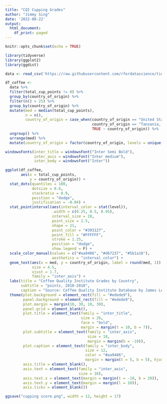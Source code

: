 ```yaml
---
title: "CQI Cupping Grades"
author: "Jimmy Sing"
date: '2022-08-22'
output:
  html_document:
    df_print: paged
---
```


```r
knitr::opts_chunk$set(echo = TRUE)
```

```r
library(tidyverse)
library(ggplot2)
library(ggdist)
```

```r
data <- read_csv('https://raw.githubusercontent.com/rfordatascience/tidytuesday/master/data/2020/2020-07-07/coffee_ratings.csv')
```

```r
df_coffee <- 
  data %>% 
  filter(total_cup_points != 0) %>% 
  group_by(country_of_origin) %>% 
  filter(n() > 25) %>% 
  group_by(country_of_origin) %>% 
  mutate(med = median(total_cup_points),
         n = n(),
         country_of_origin = case_when(country_of_origin == "United States (Hawaii)" ~ "United States",
                                       country_of_origin == "Tanzania, United Republic Of" ~ "Tanzania",
                                       TRUE ~ country_of_origin)) %>% 
  ungroup() %>% 
  arrange(med) %>% 
  mutate(country_of_origin = factor(country_of_origin, levels = unique(country_of_origin)))
```

```r
windowsFonts(inter_title = windowsFont("Inter Semi Bold"), 
             inter_axis = windowsFont("Inter medium"),
             inter_body = windowsFont("Inter"))

ggplot(df_coffee, 
       aes(x = total_cup_points,
           y = country_of_origin)) +
  stat_dots(quantiles = 100,
            dotsize = 0.6,
            stackratio = 0.9,
            position = "dodge",
            justification = -0.04) +
  stat_pointinterval(aes(interval_color = stat(level)),
                     .width = c(0.25, 0.5, 0.95),
                     interval_size = 10,
                     point_size = 2.5,
                     shape = 21,
                     point_color = "#39312f",
                     point_fill = "#FFFFFF",
                     stroke = 1.25,
                     position = "dodge",
                     show.legend = F) +
  scale_color_manual(values = c("#aa9486", "#d67237", "#5b1a18"),
                     aesthetics = "interval_color") +
  geom_text(aes(x = med, y = country_of_origin, label = round(med, 1)),
            size = 4.5,
            vjust = 1.7,
            family = "inter_axis") +
  labs(title = "Coffee Quality Institute Grades by Country",
       subtitle = "points, 2010-2018",
       caption = "Source: Coffee Quality Institute Database by James LeDoux (@jldbc)") +
  theme(plot.background = element_rect(fill = "#edede9"),
        panel.background = element_rect(fill = "#edede9"),
        plot.margin = margin(10, 30, 10, 30),
        panel.grid = element_blank(),
        plot.title = element_text(family = "inter_title", 
                                  size = 26, 
                                  face = "bold", 
                                  margin = margin(t = 10, b = 7)),
        plot.subtitle = element_text(family = "inter_axis",
                                     size = 18, 
                                     margin = margin(b = -10)),
        plot.caption = element_text(family = "inter_body",
                                    size = 12,
                                    color = "#aa9486",
                                    margin = margin(t = 5, b = 5), hjust = 0.35),
        axis.title = element_blank(),
        axis.text = element_text(family = "inter_axis",
                                 size = 16),
        axis.text.x = element_text(margin = margin(t = -10, b = 20)),
        axis.text.y = element_text(margin = margin(l = 10)),
        axis.ticks = element_blank())

ggsave("cupping score.png", width = 12, height = 17)
```
